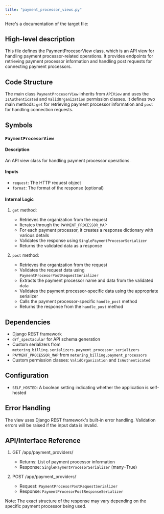 ```yaml
---
title: "payment_processor_views.py"
---
```


Here's a documentation of the target file:

## High-level description
This file defines the PaymentProcesorView class, which is an API view for handling payment processor-related operations. It provides endpoints for retrieving payment processor information and handling post requests for connecting payment processors.

## Code Structure
The main class `PaymentProcesorView` inherits from `APIView` and uses the `IsAuthenticated` and `ValidOrganization` permission classes. It defines two main methods: `get` for retrieving payment processor information and `post` for handling connection requests.

## Symbols

### `PaymentProcesorView`
#### Description
An API view class for handling payment processor operations.

#### Inputs
- `request`: The HTTP request object
- `format`: The format of the response (optional)

#### Internal Logic
1. `get` method:
   - Retrieves the organization from the request
   - Iterates through the `PAYMENT_PROCESSOR_MAP`
   - For each payment processor, it creates a response dictionary with various details
   - Validates the response using `SinglePaymentProcesorSerializer`
   - Returns the validated data as a response

2. `post` method:
   - Retrieves the organization from the request
   - Validates the request data using `PaymentProcesorPostRequestSerializer`
   - Extracts the payment processor name and data from the validated data
   - Validates the payment processor-specific data using the appropriate serializer
   - Calls the payment processor-specific `handle_post` method
   - Returns the response from the `handle_post` method

## Dependencies
- Django REST framework
- `drf_spectacular` for API schema generation
- Custom serializers from `metering_billing.serializers.payment_processor_serializers`
- `PAYMENT_PROCESSOR_MAP` from `metering_billing.payment_processors`
- Custom permission classes: `ValidOrganization` and `IsAuthenticated`

## Configuration
- `SELF_HOSTED`: A boolean setting indicating whether the application is self-hosted

## Error Handling
The view uses Django REST framework's built-in error handling. Validation errors will be raised if the input data is invalid.

## API/Interface Reference
1. GET /app/payment_providers/
   - Returns: List of payment processor information
   - Response: `SinglePaymentProcesorSerializer` (many=True)

2. POST /app/payment_providers/
   - Request: `PaymentProcesorPostRequestSerializer`
   - Response: `PaymentProcesorPostResponseSerializer`

Note: The exact structure of the response may vary depending on the specific payment processor being used.